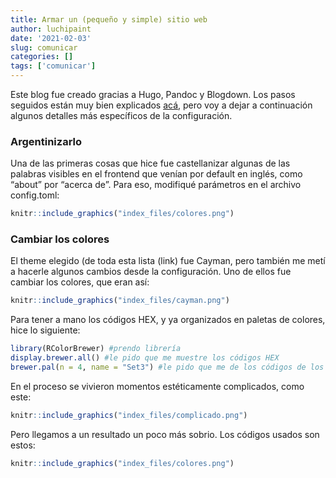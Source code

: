 ```yaml
---
title: Armar un (pequeño y simple) sitio web
author: luchipaint
date: '2021-02-03'
slug: comunicar
categories: []
tags: ['comunicar']
---
```


Este blog fue creado gracias a Hugo, Pandoc y Blogdown. Los pasos seguidos están muy  bien explicados [acá]("https://bookdown.org/yihui/blogdown/"), pero voy a dejar a continuación algunos detalles más específicos de la configuración.

### Argentinizarlo

Una de las primeras cosas que hice fue castellanizar algunas de las palabras visibles en el frontend que venían por default en inglés, como "about" por "acerca de". Para eso, modifiqué parámetros en el archivo config.toml:

```r
knitr::include_graphics("index_files/colores.png")
```

### Cambiar los colores

El theme elegido (de toda esta lista (link) fue Cayman, pero también me metí a hacerle algunos cambios desde la configuración. Uno de ellos fue cambiar los colores, que eran así:

```r
knitr::include_graphics("index_files/cayman.png")
```

Para tener a mano los códigos HEX, y ya organizados en paletas de colores, hice lo siguiente:

```r
library(RColorBrewer) #prendo librería
display.brewer.all() #le pido que me muestre los códigos HEX
brewer.pal(n = 4, name = "Set3") #le pido que me de los códigos de los primeros cuatro colores de la paleta Set 3
```

En el proceso se vivieron momentos estéticamente complicados, como este:

```r
knitr::include_graphics("index_files/complicado.png")
```

Pero llegamos a un resultado un poco más sobrio. Los códigos usados son estos: 

```r
knitr::include_graphics("index_files/colores.png")
```


